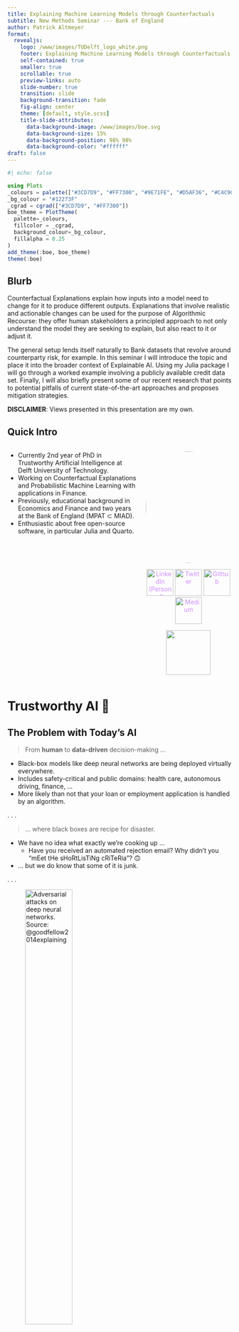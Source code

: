 ```yaml
---
title: Explaining Machine Learning Models through Counterfactuals
subtitle: New Methods Seminar --- Bank of England 
author: Patrick Altmeyer
format: 
  revealjs:
    logo: /www/images/TUDelft_logo_white.png
    footer: Explaining Machine Learning Models through Counterfactuals --- Patrick Altmeyer --- CC BY-NC
    self-contained: true
    smaller: true
    scrollable: true
    preview-links: auto
    slide-number: true
    transition: slide
    background-transition: fade
    fig-align: center
    theme: [default, style.scss]
    title-slide-attributes:  
      data-background-image: /www/images/boe.svg
      data-background-size: 15%
      data-background-position: 98% 98%
      data-background-color: "#ffffff"
draft: false
---
```


```julia
#| echo: false

using Plots
_colours = palette(["#3CD7D9", "#FF7300", "#9E71FE", "#D5AF36", "#C4C9CE", "#A5D700", "#FF50C8", "#5297FF", "#FFE100", "#FF9173", "#FE015B"])
_bg_colour = "#12273F"
_cgrad = cgrad(["#3CD7D9", "#FF7300"])
boe_theme = PlotTheme(
  palette=_colours, 
  fillcolor = _cgrad,
  background_colour=_bg_colour,
  fillalpha = 0.25
)
add_theme(:boe, boe_theme)
theme(:boe)
```


## Blurb

Counterfactual Explanations explain how inputs into a model need to change for it to produce different outputs. Explanations that involve realistic and actionable changes can be used for the purpose of Algorithmic Recourse: they offer human stakeholders a principled approach to not only understand the model they are seeking to explain, but also react to it or adjust it. 

The general setup lends itself naturally to Bank datasets that revolve around counterparty risk, for example. In this seminar I will introduce the topic and place it into the broader context of Explainable AI. Using my Julia package I will go through a worked example involving a publicly available credit data set. Finally, I will also briefly present some of our recent research that points to potential pitfalls of current state-of-the-art approaches and proposes mitigation strategies.

**DISCLAIMER**: Views presented in this presentation are my own. 

## Quick Intro

::::{.columns}

:::{.column width="60%"}

- Currently 2nd year of PhD in Trustworthy Artificial Intelligence at Delft University of Technology.
- Working on Counterfactual Explanations and Probabilistic Machine Learning with applications in Finance.
- Previously, educational background in Economics and Finance and two years at the Bank of England (MPAT $\subset$ MIAD).
- Enthusiastic about free open-source software, in particular Julia and Quarto. 

:::

:::{.column width="40%"}

<img src="/www/images/profile.jpg" height="auto" width="250" style="border-radius:50%; display: block; margin-left: auto; margin-right: auto;">

<div style="text-align: center;">
  <p style="display: inline; vertical-align: middle"> 
    <a href="https://www.linkedin.com/in/patrick-altmeyer-a2a25494/" style="display: inline-block; color: rgb(207, 142, 255) !important;">
      <font style="">
        <img width="60" height="60" src="https://s1g.s3.amazonaws.com/d0fc399dee4218d1e0e0399b8947acab.png" alt="LinkedIn (Personal)" style="border: none; max-width: 100%; height: 60px !important;">
      </font>
    </a>
    <a href="https://twitter.com/paltmey" style="display: inline-block; color: rgb(207, 142, 255) !important;">
      <font style="">
        <img width="60" height="60" src="https://s1g.s3.amazonaws.com/3949237f892004c237021ac9e3182b1d.png" alt="Twitter" style="border: none; max-width: 100%; height: 60px !important;">
      </font>
    </a>
    <a href="https://github.com/pat-alt" style="display: inline-block; color: rgb(207, 142, 255) !important;">
      <font style="">
        <img width="60" height="60" src="https://s1g.s3.amazonaws.com/47f4eb2d0082a8a3611d614b75a09db8.png" alt="Github" style="border: none; max-width: 100%; height: 60px !important;">
      </font>
    </a>
    <a href="https://medium.com/@patrick.altmeyer" style="display: inline-block; color: rgb(207, 142, 255) !important;">
      <font style="">
        <img width="60" height="60" src="https://s1g.s3.amazonaws.com/175f49662614345cb7dbb95fce3f88af.png" alt="Medium" style="border: none; max-width: 100%; height: 60px !important;">
      </font>
    </a>
  </p>
</div>

<img src="/www/images/qr.png" height="auto" width="100" style="display: block; margin-left: auto; margin-right: auto;">
:::

::::

# Trustworthy AI 🔮 {background-image="/www/images/trust.jpeg" background-color="black"}

## The Problem with Today's AI

> From **human** to **data-driven** decision-making ...

:::{.incremental}

- Black-box models like deep neural networks are being deployed virtually everywhere.
- Includes safety-critical and public domains: health care, autonomous driving, finance, ... 
- More likely than not that your loan or employment application is handled by an algorithm.

::: 

. . .

> ... where black boxes are recipe for disaster.

:::{.incremental}
- We have no idea what exactly we're cooking up ...
    - Have you received an automated rejection email? Why didn't you "mEet tHe sHoRtLisTiNg cRiTeRia"? 🙃
- ... but we do know that some of it is junk. 
:::

. . .

![Adversarial attacks on deep neural networks. Source: @goodfellow2014explaining](/www/images/panda.png){#fig-panda width=50%}

## Towards Trustworthy AI  {auto-animate=true auto-animate-easing="ease-in-out"}

::: {.r-hstack}

::: {data-id="box3" style="background: #389826; width: 150px; height: 150px; border-radius: 50%; display: grid; place-content: center; text-align: center;"}
Ground Truthing
:::

::: {data-id="box2" style="background: #cb3c33; width: 150px; height: 150px; border-radius: 50%; display: grid; place-content: center; text-align: center;"}
Probabilistic Models
:::

::: {data-id="box1" style="background: #9558b2; width: 150px; height: 150px; border-radius: 50%; display: grid; place-content: center; text-align: center;"}
Counterfactual Reasoning
:::
:::

## Towards Trustworthy AI {auto-animate=true auto-animate-easing="ease-in-out"}

::: {.r-hstack style="text-align: center;"}
::: {data-id="box3" style="background: #389826; width: 150px; height: 150px; border-radius: 50%; display: grid; place-content: center; text-align: center; opacity: 0.5;"}
Ground Truthing
:::

::: {data-id="box2" style="background: #cb3c33; width: 150px; height: 150px; border-radius: 50%; display: grid; place-content: center; text-align: center;"}
Probabilistic Models
:::

::: {data-id="box1" style="background: #9558b2; width: 150px; height: 150px; border-radius: 50%; display: grid; place-content: center; text-align: center; opacity: 0.5;"}
Counterfactual Reasoning
:::
:::

#### Current Standard in ML

We typically want to maximize the likelihood of observing $\mathcal{D}_n$ under given parameters [@murphy2022probabilistic]:

$$
\theta^* = \arg \max_{\theta} p(\mathcal{D}_n|\theta)
$$ {#eq-mle}

Compute an MLE (or MAP) point estimate $\hat\theta = \mathbb{E} \theta^*$ and use **plugin** approximation for prediction:

$$
p(y|x,\mathcal{D}_n) \approx p(y|x,\hat\theta)
$$ {#eq-plugin}

- In an ideal world we can just use parsimonious and interpretable models like GLM [@rudin2019stop], for which in many cases we can rely on asymptotic properties of $\theta$ to quantify uncertainty.
- In practice these models often have performance limitations.
- Black-box models like deep neural networks are popular, but they are also the very opposite of parsimonious.

#### Objective

## Towards Trustworthy AI {auto-animate=true auto-animate-easing="ease-in-out"}

::: {.r-hstack style="text-align: center;"}
::: {data-id="box3" style="background: #389826; width: 150px; height: 150px; border-radius: 50%; display: grid; place-content: center; text-align: center; opacity: 0.5;"}
Ground Truthing
:::

::: {data-id="box2" style="background: #cb3c33; width: 150px; height: 150px; border-radius: 50%; display: grid; place-content: center; text-align: center;"}
Probabilistic Models
:::

::: {data-id="box1" style="background: #9558b2; width: 150px; height: 150px; border-radius: 50%; display: grid; place-content: center; text-align: center; opacity: 0.5;"}
Counterfactual Reasoning
:::
:::

#### Objective

. . .

> [...] deep neural networks are typically very underspecified by the available data, and [...] parameters [therefore] correspond to a diverse variety of compelling explanations for the data. 
> [@wilson2020case]

In this setting it is often crucial to treat models probabilistically!

$$
p(y|x,\mathcal{D}_n) = \int p(y|x,\theta)p(\theta|\mathcal{D}_n)d\theta
$$ {#eq-bma}

## Towards Trustworthy AI {auto-animate=true auto-animate-easing="ease-in-out"}

::: {.r-hstack}
::: {data-id="box3" style="background: #389826; width: 150px; height: 150px; border-radius: 50%; display: grid; place-content: center; text-align: center; opacity: 0.5;"}
Ground Truthing
:::

::: {data-id="box2" style="background: #cb3c33; width: 150px; height: 150px; border-radius: 50%; display: grid; place-content: center; text-align: center; opacity: 0.5;"}
Probabilistic Models
:::

::: {data-id="box1" style="background: #9558b2; width: 150px; height: 150px; border-radius: 50%; display: grid; place-content: center; text-align: center; align-items: center;"}
Counterfactual Reasoning
:::
:::

> We can now make predictions -- great! But do we know how the predictions are actually being made?

. . .

#### Objective

With the model trained for its task, we are interested in understanding how its predictions change in response to input changes.

$$
\nabla_x p(y|x,\mathcal{D}_n;\hat\theta)
$$ {#eq-ce-objective}

:::{.incremental}
- Counterfactual reasoning (in this context) boils down to simple questions: what if $x$ (factual) $\Rightarrow$ $x\prime$ (counterfactual)?
- By strategically perturbing features and checking the model output, we can (begin to) understand how the model makes its decisions.
- Counterfactual Explanations always have full fidelity by construction (as opposed to surrogate explanations, for example).
:::

. . .

> Important to realize that we are keeping $\hat\theta$ constant!

## Today's talk {background-color="#ffffff" background-size="30%" background-position="98% 98%" background-image="/www/images/boe.svg"} 

1. 🔮 Explaining Black-Box Models through Counterfactuals ($\approx$ 10min)
    - What are they? What are they not? 
    - Counterfactual Explanations in the broader XAI landscape
    - From Counterfactual Explanations to Algorithmic Recourse
2. 🛠️ Hands-on examples --- `CounterfactualExplanations.jl` in Julia ($\approx$ 15min)
3. 📊 Endogenous Macrodynamics in Algorithmic Recourse ($\approx$ 10min)
4. ❓ Q&A ($\approx$ 10min)
5. 🚀 Related Research Topics ($\approx$ 10min)
    - Predictive Uncertainty Quantification


# Explaining Black-Box Models through Counterfactuals 🔮 {background-image="/www/images/colourful.jpeg"} 

## A Framework for Counterfactual Explanations

> Even though [...] interpretability is of great importance and should be pursued, explanations can, in principle, be offered without opening the “black box”.
> [@wachter2017counterfactual]

::::{.columns}

:::{.column width="50%"}

#### Framework

. . .
 
Objective originally proposed by @wachter2017counterfactual is as follows

$$
\min_{x\prime \in \mathcal{X}} h(x\prime) \ \ \ \mbox{s. t.} \ \ \ M(x\prime) = t
$$ {#eq-obj}

where $h$ relates to the complexity of the counterfactual and $M$ denotes the classifier.

. . .

Typically this is approximated through regularization:

$$
x\prime = \arg \min_{x\prime}  \ell(M(x\prime),t) + \lambda h(x\prime)
$$ {#eq-solution} 

:::

:::{.column width="50%"}

#### Intuition

. . .

![A cat performing gradient descent in the feature space à la @wachter2017counterfactual.](https://raw.githubusercontent.com/pat-alt/CounterfactualExplanations.jl/main/docs/src/www/recourse_mlp.gif){#fig-cat-mlp}

:::
::::


## Counterfactuals ... as in Adversarial Examples?

::::{.columns}

:::{.column width="25%"}

> Yes and no! 

While both are methodologically very similar, adversarial examples are meant to go undetected while CEs ought to be meaningful.

![](/www/images/panda.png)

:::

:::{.column width="75%"}

### Desiderata 

:::{.incremental}

- **closeness**: the average distance between factual and counterfactual features should be small (@wachter2017counterfactual)
- **actionability**: the proposed feature perturbation should actually be actionable (@ustun2019actionable, @poyiadzi2020face)
- **plausibility**: the counterfactual explanation should be plausible to a human (@joshi2019realistic)
- **unambiguity**: a human should have no trouble assigning a label to the counterfactual (@schut2021generating)
- **sparsity**: the counterfactual explanation should involve as few individual feature changes as possible (@schut2021generating)
- **robustness**: the counterfactual explanation should be robust to domain and model shifts (@upadhyay2021robust)
- **diversity**: ideally multiple diverse counterfactual explanations should be provided (@mothilal2020explaining)
- **causality**: counterfactual explanations reflect the structural causal model underlying the data generating process (@karimi2020algorithmic, @karimi2021algorithmic)

:::

:::

::::

## Counterfactuals ... as in Causal Inference?

> NO!

::::{.columns}::::
:::{.column width='60%'}
**Causal inference**: counterfactuals are thought of as unobserved states of the world that we would like to observe in order to establish causality.

- The only way to do this is by actually interfering with the state of the world: $p(y|do(x),\theta)$. 
- In practice we can only move some individuals to the counterfactual state of the world and compare their outcomes to a control group. 
- Provided we have controlled for confounders, properly randomized, ... we can estimate an average treatment effect: $\hat\theta$. 

**Counterfactual Explanations**: involves perturbing features **after** some model has been trained.

- We end up comparing **modeled outcomes** $p(y|x,\hat\phi)$ and $p(y|x\prime,\hat\phi)$ for individuals.
- We have **not** magically solved causality.

:::
:::{.column width='40%'}
<blockquote class="twitter-tweet"><p lang="en" dir="ltr">The number of ostensibly pro data scientists confusing themselves into believing that &quot;counterfactual explanations&quot; capture real-world causality is just staggering🤦‍♀️. Where do we go from here? How can a community that doesn&#39;t even understand what&#39;s already known make advances?</p>&mdash; Zachary Lipton (\@zacharylipton) <a href="https://twitter.com/zacharylipton/status/1538952312781168640?ref_src=twsrc%5Etfw">June 20, 2022</a></blockquote> <script async src="https://platform.twitter.com/widgets.js" charset="utf-8"></script>
:::
::::

## The XAI Landscape

::: {.panel-tabset}

### Overview

> A (highly) simplified and incomplete overview ...

```mermaid
%%| echo: false
%%| label: fig-xai
%%| fig-cap: A (highly) simplified and incomplete overview of the XAI landscape loosly based on @molnar2020interpretable. 

flowchart LR

  XAI([Explainable AI])
  IAI([Interpretable AI]) 
  global([Global Methods])
  local([Local Methods])
  surrogate([Surrogate])
  permute([Feature Permutation])
  game([Game Theory])
  global-surrogate[Global Surrogate]
  permute-feature[Permutation Feature Importance]
  lime[LIME]
  shap["SHAP"]
  shapley["Shapley"]
  ce[Counterfactual Explanations]

  XAI ---> global & local
  global ---> global-surrogate & permute-feature
  local ---> lime & shap & shapley & ce

  global-surrogate & lime & shap --- surrogate
  permute-feature & ce --- permute
  shap & shapley --- game

  linkStyle default stroke:#9E71FE,stroke-width:4px;
```

### Literature

#### Surrogate Explainers

- @lundberg2017unified propose SHAP as a provably unified approach to additive feature attribution methods (including LIME) with certain desiderata. Contrary to LIME, this approach involves permuting through the feature space and checking how different features impact model predictions when they are included in the permutations.
- @ribeiro2016why propose Local Interpretable Model-Agnostic Explanations (LIME): the approach involves generating local perturbations in the input space, deriving predictions from the original classifier and than fitting a white box model (e.g. linear regression) on this synthetic data set. 

#### Counterfactual Explanations

- @wachter2017counterfactual were among the first to propose counterfactual explanations that do not require knowledge about the inner workings of a black-box model. 
- @joshi2019realistic extend the framework of @ustun2019actionable. Their proposed REVISE method is applicable to a broader class of models including black box classifiers and structural causal models. For a summary see [here](https://pat-alt.github.io/2021/04/27/individual-recourse-for-black-box-models/) and for a set of slides see [here](https://pat-alt.github.io/2021/04/27/individual-recourse-for-black-box-models/paper_presentation.pdf).
- @schut2021generating introduce Bayesian modeling to the context of CE: their approach implicitly minimizes *aleatoric* and *epistemic* uncertainty to generate a CE that us *unambiguous* and *realistic*, respectively. 

#### Criticism (XAI)

> "Explanatory models by definition do not produce 100% reliable explanations, because they are approximations. This means explanations can’t be fully trusted, and so neither can the original model."
-- [causaLens](https://www.causalens.com/blog/xai-doesnt-explain/), 2021

- @mittelstadt2019explaining points out that there is a gap in the understanding of what explanations are between computer scientists and explanation scientists (social scientists, cognitive scientists, pyschologists, ...). Current methods produce at best locally reliable explanations. There needs to be shift towards *interactive* explanations.
- @rudin2019stop argues that instead of bothering with explanations for black box models we should focus on designing inherently interpretable models. In her view the trade-off between (intrinsic) explainability and performance is not as clear-cut as people claim.
- @lakkaraju2020how show how misleading black box explanations can manipulate users into trusting an untrustworthy model. 
- @slack2020fooling demonstrate that both LIME and SHAP are not reliable: their reliance on feature perturbations makes them susceptible to adversarial attacks.
- @slack2021counterfactual show that (gradient-based) Counterfactual Explanations that are also vulnerable to manipulation, but various simple mitigation strategies can be used to avoid this. 


:::

## From Counterfactual Explanations to Algorithmic Recourse

::::{.columns}

:::{.column width="40%"}

> “You cannot appeal to (algorithms). They do not listen. Nor do they bend.”
>
> — Cathy O'Neil in [*Weapons of Math Destruction*](https://en.wikipedia.org/wiki/Weapons_of_Math_Destruction), 2016

![Cathy O’Neil. Source: Cathy O’Neil a.k.a. [mathbabe](https://mathbabe.org/contact/).](/www/images/cathy.webp){#fig-cathy width=60%}

:::

:::{.column width="60%"}

### Algorithmic Recourse

. . .

- @oneil2016weapons points to various real-world involving black-box models and affected  individuals facing adverse outcomes.

. . .

- These individuals generally have no way to challenge their outcome.

. . .

> Counterfactual Explanations that involve **actionable and realistic** feature perturbations can be used for the purpose of **Algorithmic Recourse**.

:::

::::

# [`CounterfactualExplanations.jl`](https://www.paltmeyer.com/CounterfactualExplanations.jl/stable/) in Julia 🛠️ {background-color="#ffffff" background-size="15%" background-position="95% 95%" background-image="/www/images/julia.gif"} 

## [`CounterfactualExplanations.jl`](https://www.paltmeyer.com/CounterfactualExplanations.jl/stable/) 📦

[![Stable](https://img.shields.io/badge/docs-stable-blue.svg)](https://pat-alt.github.io/CounterfactualExplanations.jl/stable)
[![Dev](https://img.shields.io/badge/docs-dev-blue.svg)](https://pat-alt.github.io/CounterfactualExplanations.jl/dev)
[![Build Status](https://github.com/pat-alt/CounterfactualExplanations.jl/actions/workflows/CI.yml/badge.svg?branch=main)](https://github.com/pat-alt/CounterfactualExplanations.jl/actions/workflows/CI.yml?query=branch%3Amain)
[![Coverage](https://codecov.io/gh/pat-alt/CounterfactualExplanations.jl/branch/main/graph/badge.svg)](https://codecov.io/gh/pat-alt/CounterfactualExplanations.jl)
[![Code Style: Blue](https://img.shields.io/badge/code%20style-blue-4495d1.svg)](https://github.com/invenia/BlueStyle)
[![ColPrac: Contributor's Guide on Collaborative Practices for Community Packages](https://img.shields.io/badge/ColPrac-Contributor's%20Guide-blueviolet)](https://github.com/SciML/ColPrac)

::::{.columns}

:::{.column width="50%"}
:::{.incremental}
- A unifying framework for generating Counterfactual Explanations.
- Fast, extensible and composable allowing users and developers to add and combine different counterfactual generators.
- Implements a number of SOTA generators.
- Built in Julia, but can be used to explain models built in R and Python (still experimental).
- Status 🔁: ready for research, not production. Thought/challenge/contributions welcome!
:::
:::

:::{.column width="50%"}
![Photo by [Denise Jans](https://unsplash.com/@dmjdenise?utm_source=unsplash&utm_medium=referral&utm_content=creditCopyText) on [Unsplash](https://unsplash.com/s/photos/rubiks-cube?utm_source=unsplash&utm_medium=referral&utm_content=creditCopyText).](/www/images/software2.jpeg){width=80%}
:::

::::

. . .

> Julia has an edge with respect to Trustworthy AI: it's open-source, uniquely transparent and interoperable 🔴🟢🟣

## A simple example

::::{.columns}

:::{.column width="50%"}
1. Load and prepare some toy data.
2. Select a random sample.
3. Generate counterfactuals using different approaches.

```julia
# Data:
using Random
Random.seed!(2022)
N = 100
using CounterfactualExplanations
xs, ys = toy_data_linear(N)
X = hcat(xs...)
counterfactual_data = CounterfactualData(X,ys')

# Randomly selected factual:
x = select_factual(counterfactual_data,rand(1:size(X)[2]))
```
:::

:::{.column width="50%"}
```julia
#| echo: false
#| output: true
plt = plot()
plt = scatter!(counterfactual_data; alpha=0.7)
plt = plot(plt, legend=:bottomright)
scatter!(plt, [x[1]], [x[2]], shape=:cross, msw=5, ms=10, colour=:darkred, label="Chosen sample")
```

:::

::::

## Generic Generator

:::: {.columns}

::: {.column width="40%"}

#### Code 

. . .

We begin by instantiating the fitted model ...

```julia
# Model
w = [1.0 1.0] # estimated coefficients
b = 0 # estimated bias
M = LogisticModel(w, [b])
```

. . .

... then based on its prediction for $x$ we choose the opposite label as our target ...

```julia
# Select target class:
y = round(probs(M, x)[1])
target = ifelse(y==1.0,0.0,1.0) # opposite label as target
```

. . .

... and finally generate the counterfactual.

```julia
#| output: true

using Random
Random.seed!(2022)

# Counterfactual search:
generator = GenericGenerator()
counterfactual = generate_counterfactual(
  x, target, counterfactual_data, M, generator
)
```


:::

::: {.column width="60%"}
#### Output

. . .

> ... et voilà!

```julia
#| fig-cap: Counterfactual path (left) and predicted probability (right) for `GenericGenerator`. The contour (left) shows the predicted probabilities of the classifier (Logistic Regression).
#| label: fig-generic
#| output: true
anim = animate_path(counterfactual; plot_proba=true, colorbar=false, size=(800,300), alpha_=0.7)
gif(anim, fps=5)
```

:::

::::

## Probabilistic Methods for Counterfactual Explanations

When people say that counterfactuals should look **realistic** or **plausible**, they really mean that counterfactuals should be generated by the same Data Generating Process (DGP) as the factuals:

$$
x\prime \sim p(x)
$$

But how do we estimate $p(x)$? Two probabilistic approaches ...

. . .

::: {.panel-tabset}

### APPROACH 1: use the model itself

::::{.columns}

:::{.column width="50%"}
@schut2021generating note that by maximizing predictive probabilities $\sigma(M(x\prime))$ for **probabilistic** models $M\in\mathcal{\widetilde{M}}$ one implicitly minimizes **epistemic** and **aleotoric** uncertainty.

$$
x\prime = \arg \min_{x\prime}  \ell(M(x\prime),t) \ \ \ , \ \ \ M\in\mathcal{\widetilde{M}}
$$ {#eq-bayes} 

:::

:::{.column width="50%"}
![A cat performing gradient descent in the feature space à la @schut2021generating](https://raw.githubusercontent.com/pat-alt/CounterfactualExplanations.jl/main/docs/src/www/recourse_laplace.gif){#fig-cat-laplace width="70%"}
:::

::::

### APPROACH 2: use some generative model

::::{.columns}

:::{.column width="50%"}
Instead of perturbing samples directly, some have proposed to instead traverse a lower-dimensional latent embedding learned through a generative model [@joshi2019realistic].

$$
z\prime = \arg \min_{z\prime}  \ell(M(dec(z\prime)),t) + \lambda h(x\prime) 
$$ {#eq-latent} 

and 

$$x\prime = dec(z\prime)$$

where $dec(\cdot)$ is the decoder function.
:::

:::{.column width="50%"}
![Counterfactual (yellow) generated through latent space search (right panel) following @joshi2019realistic. The corresponding counterfactual path in the feature space is shown in the left panel.](/www/images/example_3d.png){#fig-latent-3d width="80%"}
:::

::::

:::

## Greedy Generator

:::: {.columns}

::: {.column width="40%"}

#### Code 
 
. . .

This time we use a Bayesian classifier ...

```julia
using LinearAlgebra
Σ = Symmetric(reshape(randn(9),3,3).*0.01 + UniformScaling(1)) # MAP covariance matrix
μ = hcat(b, w)
M = BayesianLogisticModel(μ, Σ)
```

. . .

... and once again choose our target label as before ...

```julia
# Select target class:
y = round(probs(M, x)[1])
target = ifelse(y==1.0,0.0,1.0) # opposite label as target
```

. . .

... to then finally use greedy search to find a counterfactual.

```julia
#| output: true

using Random
Random.seed!(2022)

# Counterfactual search:
generator = GreedyGenerator()
counterfactual = generate_counterfactual(
  x, target, counterfactual_data, M, generator
)
```

:::

::: {.column width="60%"}
#### Output

. . .

> In this case the Bayesian approach yields a similar outcome.

```julia
#| fig-cap: Counterfactual path (left) and predicted probability (right) for `GreedyGenerator`. The contour (left) shows the predicted probabilities of the classifier (Bayesian Logistic Regression).
#| label: fig-greedy
#| output: true
anim = animate_path(counterfactual; plot_proba=true, colorbar=false, size=(800,300), alpha_=0.7)
gif(anim, fps=15)
```

:::

::::


## Latent Space Generator

:::: {.columns}

::: {.column width="40%"}

#### Code 

. . .

Using the same classifier as before we can either use the specific `REVISEGenerator` ...

```julia
# Counterfactual search:
generator = REVISEGenerator()
counterfactual = generate_counterfactual(
  x, target, counterfactual_data, M, generator
)
```

. . .

... or realize that that REVISE [@joshi2019realistic] just boils down to generic search in a latent space:

```julia
#| output: true

using Random
Random.seed!(2022)

# Counterfactual search:
generator = GenericGenerator()
counterfactual = generate_counterfactual(
  x, target, counterfactual_data, M, generator,
  latent_space=true
)
```

:::

::: {.column width="60%"}
#### Output

. . . 

> We have essentially combined latent search with a probabilistic classifier (as in @antoran2020getting).

```julia
#| fig-cap: Counterfactual path (left) and predicted probability (right) for `REVISEGenerator`.
#| label: fig-revise
#| output: true
anim = animate_path(counterfactual; plot_proba=true, colorbar=false, size=(800,300), alpha_=0.7)
gif(anim, fps=2)
```

:::

::::

## Diverse Counterfactuals

```julia
#| echo: false

# Model
w = [1.0 1.0] # estimated coefficients
b = 0 # estimated bias
M = LogisticModel(w, [b])
```

:::: {.columns}

::: {.column width="40%"}

#### Code 

. . .

We can use the `DiCEGenerator` to produce multiple diverse counterfactuals:

```julia
#| output: true

using Random
Random.seed!(2022)

# Counterfactual search:
generator = DiCEGenerator(λ=[0.1, 5.0])
counterfactual = generate_counterfactual(
  x, target, counterfactual_data, M, generator;
  num_counterfactuals = 5
)
```

:::

::: {.column width="60%"}
#### Output

. . . 

```julia
#| fig-cap: Counterfactual path (left) and predicted probability (right) for `DiCEGenerator`.
#| label: fig-dice
#| output: true
anim = animate_path(counterfactual; plot_proba=true, colorbar=false, size=(800,300), alpha_=0.7)
gif(anim, fps=20)
```

:::

::::

## A Real-World Example - Credit Default

- The **Give Me Some Credit** dataset is publicly available from [Kaggle](https://www.kaggle.com/competitions/GiveMeSomeCredit/leaderboard). 

> Improve on the state of the art in credit scoring by predicting the probability that somebody will experience financial distress in the next two years.

- We have $y \in \{0=\text{no stress},1=\text{stress}\}$ and a number of demographic and credit-related features $X$.

```julia
#| echo: false

using AlgorithmicRecourseDynamics
max_obs = 2500
data_sets = AlgorithmicRecourseDynamics.Data.load_real_world(max_obs)
counterfactual_data = data_sets[:gmsc]
X = counterfactual_data.X
ys = counterfactual_data.y
input_names = Symbol.([
  "unsecured_lines",
  "age",
  "times_past_due",
  "debt_ratio",
  "income",
  "number_loans",
  "times_late",
  "number_mortgages",
  "times_past_due_2",
  "number_dependents",
])
using Tables
tab_input = Tables.table(permutedims(X), header=input_names)
using DataFrames
df_input = DataFrame(tab_input)
using CategoricalArrays
df_input.target = categorical(vec(ys))
```

```julia
#| echo: false

using AlgorithmicRecourseDynamics.Models: FluxEnsemble, train, model_evaluation
using AlgorithmicRecourseDynamics.Data: train_test_split
data_train, data_test = train_test_split(counterfactual_data)
model = FluxEnsemble(counterfactual_data, 5)
train(model, data_train; n_epochs=10)
ŷ = round.(vec(probs(model, counterfactual_data.X)))
model_evaluation(model, data_test)
```

```julia
#| echo: false

using Random
Random.seed!(42)
# Randomly selected factual:
target_class = 0
non_target_class = 1
x = select_factual(counterfactual_data,rand(findall(vec(ŷ).==non_target_class)))
```

```julia
#| output: true
#| echo: false

using StatsPlots

x1 = :income   # Amount of given credit
x2 = :age

x_origin = vcat(x[findall(input_names.==x1)], x[findall(input_names.==x2)])

p1 = @df df_input density(df_input[!,x1], group = :target, title = x1)
Plots.vline!(p1, [x_origin[1]], label="factual")

p2 = @df df_input density(df_input[!,x2], group = :target, title = x2)
Plots.vline!(p2, [x_origin[2]], label="factual")

plt = plot(p1, p2, size=(800,300))
```


## Ignoring Mutability

Using **DiCE** to generate counterfactuals for a single individual, ignoring actionability:

```julia
#| echo: false

# Counterfactual search:
generator = DiCEGenerator(λ=[0.1, 5.0])
counterfactual = generate_counterfactual(
  x, target_class, counterfactual_data, model, generator;
  num_counterfactuals = 5
)
```

```julia
#| echo: false
#| output: true

# Plotting:
plt = scatter(
  [x_origin[1]],
  [x_origin[2]],
  xlabel = x1,
  ylabel = x2,
  colour = non_target_class + 1,
  ms = 10
)
counterfactuals = CounterfactualExplanations.Counterfactuals.counterfactual(counterfactual)

map(eachslice(counterfactuals, dims=3)) do _x

  _x = vcat(_x[findall(input_names.==x1)], _x[findall(input_names.==x2)])

  # Marker
  scatter!(
    plt, 
    [_x[1]],
    [_x[2]],
    colour = target_class + 1,
    ms = 10
  )

  # Arrow
  plot!(
    plt, 
    vcat(x_origin[1],_x[1]), 
    vcat(x_origin[2],_x[2]), 
    arrow=true, color=:white, linewidth=2, label=""
  )
 
end

plot(plt, legend=false)
```

## Respecting Mutability

Using the generic generator to generate counterfactuals for multiple individuals, respecting that `age` cannot be decreased (you might argue that `age` also cannot be easily increased ...):

```julia
#| echo: false

_mut = [:both for i in 1:length(input_names)]
_mut[2] = :increase
counterfactual_data.mutability = _mut
```

```julia
#| echo: false

using Random
Random.seed!(42)
# Randomly selected factual:
x = select_factual(counterfactual_data,rand(findall(vec(ŷ).==non_target_class),10))
```

```julia
#| echo: false

# Counterfactual search:
generator = GenericGenerator()
counterfactuals = generate_counterfactual(
  x, target_class, counterfactual_data, model, generator;
  initialization = :identity
)
```

```julia
#| echo: false
#| output: true

# Plotting:
plt = plot()

map(counterfactuals) do x

  x_origin = x.x
  x_origin = selectdim(x_origin,3,1)
  x_origin = vcat(x_origin[findall(input_names.==x1)], x_origin[findall(input_names.==x2)])

  _x = CounterfactualExplanations.Counterfactuals.counterfactual(x)
  _x = selectdim(_x,3,1)
  _x = vcat(_x[findall(input_names.==x1)], _x[findall(input_names.==x2)])

  scatter!(
    plt, 
    [x_origin[1]],
    [x_origin[2]],
    xlabel = x1,
    ylabel = x2,
    colour = non_target_class + 1,
    ms = 10
  )

  # Marker
  scatter!(
    plt, 
    [_x[1]],
    [_x[2]],
    colour = target_class + 1,
    ms = 10
  )

  # Arrow
  plot!(
    plt, 
    vcat(x_origin[1],_x[1]), 
    vcat(x_origin[2],_x[2]), 
    arrow=true, color=:white, linewidth=2, label=""
  )
 
end

plot(plt, legend=false)
```

# [Endogenous Macrodynamics in Algorithmic Recourse](https://anonymous.4open.science/r/AlgorithmicRecourseDynamics/README.md) 📊 {background-image="/www/images/macro_herd.jpeg"} 

## Motivation

::::{.columns}

:::{.column width="60%"}

> **TL;DR**: We find that standard implementation of various SOTA approaches to AR can induce substantial domain and model shifts. We argue that these dynamics indicate that individual recourse generates hidden external costs and provide mitigation strategies.

In this work we investigate what happens if Algorithmic Recourse is actually implemented by a large number of individuals. 


@fig-poc illustrates what we mean by Endogenous Macrodynamics in Algorithmic Recourse:

- Panel (a): we have a simple linear classifier trained for binary classification where samples from the negative class (y=0) are marked in blue and samples of the positive class (y=1) are marked in orange
- Panel (b): the implementation of AR for a random subset of individuals leads to a noticable domain shift
- Panel (c): as the classifier is retrained we observe a corresponding model shift [@upadhyay2021robust]
- Panel (d): as this process is repeated, the decision boundary moves away from the target class.

:::

:::{.column width="40%"}
![Proof of concept: repeated implementation of AR leads to domain and model shifts.](/www/images/poc.png){#fig-poc width="70%"}

> We argue that these shifts should be considered as an expected external cost of individual recourse and call for a paradigm shift from individual to collective recourse in these types of situations. 

:::
::::

## Generalised Framework

#### From individual recourse ...

We restate @eq-solution to encapsulate latent space search:

$$
\begin{aligned}
\mathbf{s}^\prime &= \arg \min_{\mathbf{s}^\prime \in \mathcal{S}} \left\{  {\text{yloss}(M(f(\mathbf{s}^\prime)),y^*)}+ \lambda {\text{cost}(f(\mathbf{s}^\prime)) }  \right\} 
\end{aligned} 
$$ {#eq-general}

#### ... towards collective recourse

We borrow the notion of **negative externalities** from Economics, to formalise the idea that individual recourse fails to account for external costs:

$$
\begin{aligned}
\mathbf{s}^\prime &= \arg \min_{\mathbf{s}^\prime \in \mathcal{S}} \{ {\text{yloss}(M(f(\mathbf{s}^\prime)),y^*)} \\ &+ \lambda_1 {\text{cost}(f(\mathbf{s}^\prime))} + \lambda_2 {\text{extcost}(f(\mathbf{s}^\prime))} \} 
\end{aligned} 
$$ {#eq-collective}

## Findings

::::{.columns}

:::{.column width="50%"}

![Results for synthetic data.](/www/images/synthetic_results.png){width="70%"}

:::

:::{.column width="50%"}

![Results for real-word data.](/www/images/real_world_results.png){width="70%"}

:::

::::

## Mitigation Strategies

::::{.columns}

:::{.column width="50%"}

1. Choose more conservative decision thresholds.
2. Classifer Preserving ROAR (ClaPROAR): penalise classifier loss.

$$
\begin{aligned}
\text{extcost}(f(\mathbf{s}^\prime)) = l(M(f(\mathbf{s}^\prime)),y^\prime)
\end{aligned}
$$ {#eq-clap}

3. Gravitational Counterfactual Explanations: penalise distance to some sensible point in the target domain.

$$
\begin{aligned}
\text{extcost}(f(\mathbf{s}^\prime)) = \text{dist}(f(\mathbf{s}^\prime),\bar{x})  
\end{aligned}
$$ {#eq-grav}

:::

:::{.column width="50%"}

![Illustrative example demonstrating the properties of the various mitigation strategies. Samples from the negative class $(y = 0)$ are marked in blue while samples of the positive class $(y = 1)$ are marked in orange.](/www/images/mitigation.png){#fig-mit}

:::

::::

::::{.columns}

:::{.column width="50%"}

![Mitigation strategies applied to synthetic data.](/www/images/mitigation_synthetic_results.png){width="50%"}

:::

:::{.column width="50%"}

![Mitigation strategies applied to real-world data.](/www/images/mitigation_real_world_results.png){width="50%"}

:::

::::

# Questions & Answers ❓ {background-color="#ffffff" background-size="20%" background-position="98% 98%" background-image="/www/images/boe.svg"}

# Related Research Topics 🎯 {background-image="/www/images/looking_ahead.jpeg"}

## [Effortless Bayesian Deep Learning through Laplace Redux](https://pretalx.com/juliacon-2022/talk/Z7MXFS/)

[![Stable](https://img.shields.io/badge/docs-stable-blue.svg)](https://pat-alt.github.io/LaplaceRedux.jl/stable) [![Dev](https://img.shields.io/badge/docs-dev-blue.svg)](https://pat-alt.github.io/LaplaceRedux.jl/dev) [![Build Status](https://github.com/pat-alt/LaplaceRedux.jl/actions/workflows/CI.yml/badge.svg?branch=main)](https://github.com/pat-alt/LaplaceRedux.jl/actions/workflows/CI.yml?query=branch%3Amain) [![Coverage](https://codecov.io/gh/pat-alt/LaplaceRedux.jl/branch/main/graph/badge.svg)](https://codecov.io/gh/pat-alt/LaplaceRedux.jl)

::::{.columns}
:::{.column width="50%"}

`LaplaceRedux.jl` (formerly `BayesLaplace.jl`) is a small package that can be used for effortless Bayesian Deep Learning and Logistic Regression trough Laplace Approximation. It is inspired by this Python [library](https://aleximmer.github.io/Laplace/index.html#setup) and its companion [paper](https://arxiv.org/abs/2106.14806).

![Plugin Approximation (left) and Laplace Posterior (right) for simple artificial neural network.](/www/images/posterior_predictive_mlp.png)

:::

:::{.column width="50%"}
![Simulation of changing posteriour predictive distribution. Image by author.](https://raw.githubusercontent.com/pat-alt/LaplaceRedux.jl/main/dev/resources/juliacon22/www/intro.gif){width="70%"}
:::

::::

## [`ConformalPrediction.jl`](https://github.com/pat-alt/ConformalPrediction.jl)

[![Stable](https://img.shields.io/badge/docs-stable-blue.svg)](https://pat-alt.github.io/ConformalPrediction.jl/stable/)
[![Dev](https://img.shields.io/badge/docs-dev-blue.svg)](https://pat-alt.github.io/ConformalPrediction.jl/dev/)
[![Build Status](https://github.com/pat-alt/ConformalPrediction.jl/actions/workflows/CI.yml/badge.svg?branch=main)](https://github.com/pat-alt/ConformalPrediction.jl/actions/workflows/CI.yml?query=branch%3Amain)
[![Coverage](https://codecov.io/gh/pat-alt/ConformalPrediction.jl/branch/main/graph/badge.svg)](https://codecov.io/gh/pat-alt/ConformalPrediction.jl)
[![Code Style: Blue](https://img.shields.io/badge/code%20style-blue-4495d1.svg)](https://github.com/invenia/BlueStyle)
[![ColPrac: Contributor’s Guide on Collaborative Practices for Community Packages](https://img.shields.io/badge/ColPrac-Contributor's%20Guide-blueviolet.png)](https://github.com/SciML/ColPrac)
[![Twitter Badge](https://img.shields.io/twitter/url/https/twitter.com/paltmey.svg?style=social&label=Follow%20%40paltmey)](https://twitter.com/paltmey)

`ConformalPrediction.jl` is a package for Uncertainty Quantification (UQ) through Conformal Prediction (CP) in Julia. It is designed to work with supervised models trained in [MLJ](https://alan-turing-institute.github.io/MLJ.jl/dev/) [@blaom2020mlj]. Conformal Prediction is distribution-free, easy-to-understand, easy-to-use and model-agnostic.

![Conformal Prediction in action: Prediction sets for two different samples and changing coverage rates. As coverage grows, so does the size of the prediction sets.](https://raw.githubusercontent.com/pat-alt/blog/main/posts/conformal-prediction/www/medium.gif)

## More Resources 📚

::::{.columns}

:::{.column width="60%"}
> Read on ...

- Blog post introducing CE: [[TDS](https://towardsdatascience.com/individual-recourse-for-black-box-models-5e9ed1e4b4cc)], [[blog](https://www.paltmeyer.com/blog/posts/individual-recourse-for-black-box-models/)].
- Blog post on Laplace Redux: [[TDS](https://towardsdatascience.com/go-deep-but-also-go-bayesian-ab25efa6f7b)], [[blog](https://www.paltmeyer.com/blog/posts/effortsless-bayesian-dl/)].
- Blog post on Conformal Prediction: [[TDS](https://towardsdatascience.com/conformal-prediction-in-julia-351b81309e30)], [[blog](https://www.paltmeyer.com/blog/posts/conformal-prediction/)].

> ... or get involved! 🤗

- [Contributor's Guide](https://www.paltmeyer.com/CounterfactualExplanations.jl/dev/contributing/) for `CounterfactualExplanations.jl`
- [Contributor's Guide](file:///Users/FA31DU/code/ConformalPrediction.jl/docs/build/contribute.html) for `ConformalPrediction.jl`

:::

:::{.column width="40%"}

<img src="/www/images/profile.jpg" height="auto" width="250" style="border-radius:50%; display: block; margin-left: auto; margin-right: auto;">

<div style="text-align: center;">
  <p style="display: inline; vertical-align: middle"> 
    <a href="https://www.linkedin.com/in/patrick-altmeyer-a2a25494/" style="display: inline-block; color: rgb(207, 142, 255) !important;">
      <font style="">
        <img width="60" height="60" src="https://s1g.s3.amazonaws.com/d0fc399dee4218d1e0e0399b8947acab.png" alt="LinkedIn (Personal)" style="border: none; max-width: 100%; height: 60px !important;">
      </font>
    </a>
    <a href="https://twitter.com/paltmey" style="display: inline-block; color: rgb(207, 142, 255) !important;">
      <font style="">
        <img width="60" height="60" src="https://s1g.s3.amazonaws.com/3949237f892004c237021ac9e3182b1d.png" alt="Twitter" style="border: none; max-width: 100%; height: 60px !important;">
      </font>
    </a>
    <a href="https://github.com/pat-alt" style="display: inline-block; color: rgb(207, 142, 255) !important;">
      <font style="">
        <img width="60" height="60" src="https://s1g.s3.amazonaws.com/47f4eb2d0082a8a3611d614b75a09db8.png" alt="Github" style="border: none; max-width: 100%; height: 60px !important;">
      </font>
    </a>
    <a href="https://medium.com/@patrick.altmeyer" style="display: inline-block; color: rgb(207, 142, 255) !important;">
      <font style="">
        <img width="60" height="60" src="https://s1g.s3.amazonaws.com/175f49662614345cb7dbb95fce3f88af.png" alt="Medium" style="border: none; max-width: 100%; height: 60px !important;">
      </font>
    </a>
  </p>
</div>

<img src="/www/images/qr.png" height="auto" width="100" style="display: block; margin-left: auto; margin-right: auto;">
:::

::::

## Image Sources

- **Crystal ball on beach**: Nicole Avagliano on [Unsplash](https://unsplash.com/photos/TeLjs2pL5fA)
- **Colour gradient**: A.Z on [Unsplash](https://unsplash.com/photos/XgeZu2jBaVI)
- **Elephant herd**: Sergi Ferrete on [Unsplash](https://unsplash.com/photos/YXwt-vJ3szA)
- **Bank of England logo**: Bank of England [here](https://www.bankofengland.co.uk/-/media/boe/images/logo/footer-logo.svg?la=en&mh=50&mw=240&hash=C4503E3FD50ED5BF057ADE2DCFABA76008F93199)

## References 